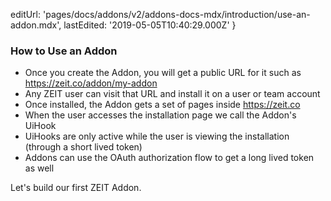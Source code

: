   editUrl: 'pages/docs/addons/v2/addons-docs-mdx/introduction/use-an-addon.mdx',
  lastEdited: '2019-05-05T10:40:29.000Z'
}

### How to Use an Addon

- Once you create the Addon, you will get a public URL for it such as <https://zeit.co/addon/my-addon>
- Any ZEIT user can visit that URL and install it on a user or team account
- Once installed, the Addon gets a set of pages inside <https://zeit.co>
- When the user accesses the installation page we call the Addon's UiHook
- UiHooks are only active while the user is viewing the installation (through a short lived token)
- Addons can use the OAuth authorization flow to get a long lived token as well

Let's build our first ZEIT Addon.
